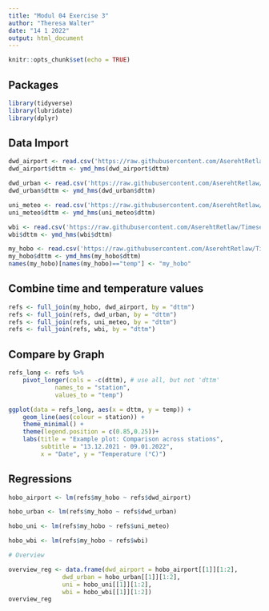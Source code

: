 ```yaml
---
title: "Modul 04 Exercise 3"
author: "Theresa Walter"
date: "14 1 2022"
output: html_document
---
```


```r
knitr::opts_chunk$set(echo = TRUE)
```

## Packages

```r
library(tidyverse)
library(lubridate)
library(dplyr)
```

## Data Import

```r
dwd_airport <- read.csv('https://raw.githubusercontent.com/AserehtRetlaw/Timeseries_in_R-1/main/1_data_processed/meteo_stations/dwd_airport.csv')
dwd_airport$dttm <- ymd_hms(dwd_airport$dttm)

dwd_urban <- read.csv('https://raw.githubusercontent.com/AserehtRetlaw/Timeseries_in_R-1/main/1_data_processed/meteo_stations/dwd_urban.csv')
dwd_urban$dttm <- ymd_hms(dwd_urban$dttm)

uni_meteo <- read.csv('https://raw.githubusercontent.com/AserehtRetlaw/Timeseries_in_R-1/main/1_data_processed/meteo_stations/uni_meteo.csv')
uni_meteo$dttm <- ymd_hms(uni_meteo$dttm)

wbi <- read.csv('https://raw.githubusercontent.com/AserehtRetlaw/Timeseries_in_R-1/main/1_data_processed/meteo_stations/wbi.csv')
wbi$dttm <- ymd_hms(wbi$dttm)

my_hobo <- read.csv('https://raw.githubusercontent.com/AserehtRetlaw/Timeseries_in_R-1/main/1_data_processed/meteo_stations/my_hobo.csv')
my_hobo$dttm <- ymd_hms(my_hobo$dttm)
names(my_hobo)[names(my_hobo)=="temp"] <- "my_hobo"
```

## Combine time and temperature values

```r
refs <- full_join(my_hobo, dwd_airport, by = "dttm")
refs <- full_join(refs, dwd_urban, by = "dttm")
refs <- full_join(refs, uni_meteo, by = "dttm")
refs <- full_join(refs, wbi, by = "dttm")
```

## Compare by Graph

```r
refs_long <- refs %>%
	pivot_longer(cols = -c(dttm), # use all, but not 'dttm'
		     names_to = "station",
		     values_to = "temp")

ggplot(data = refs_long, aes(x = dttm, y = temp)) +
	geom_line(aes(colour = station)) +
	theme_minimal() +
	theme(legend.position = c(0.85,0.25))+
	labs(title = "Example plot: Comparison across stations",
	     subtitle = "13.12.2021 - 09.01.2022",
	     x = "Date", y = "Temperature (°C)")
```

## Regressions
```r
hobo_airport <- lm(refs$my_hobo ~ refs$dwd_airport)

hobo_urban <- lm(refs$my_hobo ~ refs$dwd_urban)

hobo_uni <- lm(refs$my_hobo ~ refs$uni_meteo)

hobo_wbi <- lm(refs$my_hobo ~ refs$wbi)

# Overview

overview_reg <- data.frame(dwd_airport = hobo_airport[[1]][1:2],
			   dwd_urban = hobo_urban[[1]][1:2],
			   uni = hobo_uni[[1]][1:2],
			   wbi = hobo_wbi[[1]][1:2])
overview_reg
```